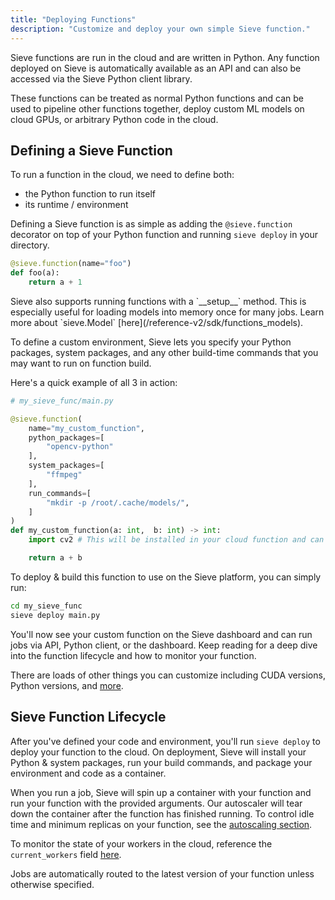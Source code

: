 ```yaml
---
title: "Deploying Functions"
description: "Customize and deploy your own simple Sieve function."
---
```


Sieve functions are run in the cloud and are written in Python. Any function deployed on Sieve is automatically available as an API and can also be accessed via the Sieve Python client library.

These functions can be treated as normal Python functions and can be used to pipeline other functions together, deploy custom ML models on cloud GPUs, or arbitrary Python code in the cloud.

## Defining a Sieve Function

To run a function in the cloud, we need to define both:

- the Python function to run itself
- its runtime / environment

Defining a Sieve function is as simple as adding the `@sieve.function` decorator on top of your Python function and running `sieve deploy` in your directory.

```python
@sieve.function(name="foo")
def foo(a):
	return a + 1
```

<Note>
  Sieve also supports running functions with a `__setup__` method. This is
  especially useful for loading models into memory once for many jobs. Learn
  more about `sieve.Model` [here](/reference-v2/sdk/functions_models).
</Note>

To define a custom environment, Sieve lets you specify your Python packages, system packages, and any other build-time commands that you may want to run on function build.

Here's a quick example of all 3 in action:

```python
# my_sieve_func/main.py

@sieve.function(
	name="my_custom_function",
	python_packages=[
		"opencv-python"
	],
	system_packages=[
		"ffmpeg"
	],
	run_commands=[
		"mkdir -p /root/.cache/models/",
	]
)
def my_custom_function(a: int,  b: int) -> int:
	import cv2 # This will be installed in your cloud function and can be imported here

	return a + b
```

To deploy & build this function to use on the Sieve platform, you can simply run:

```bash
cd my_sieve_func
sieve deploy main.py
```

You'll now see your custom function on the Sieve dashboard and can run jobs via API, Python client, or the dashboard. Keep reading for a deep dive into the function lifecycle and how to monitor your function.

There are loads of other things you can customize including CUDA versions, Python versions, and [more](/reference-v2/sdk/functions_models).

## Sieve Function Lifecycle

After you've defined your code and environment, you'll run `sieve deploy` to deploy your function to the cloud. On deployment, Sieve will install your Python & system packages, run your build commands, and package your environment and code as a container.

When you run a job, Sieve will spin up a container with your function and run your function with the provided arguments. Our autoscaler will tear down the container after the function has finished running. To control idle time and minimum replicas on your function, see the [autoscaling section](/guide/custom-apps/autoscaling).

To monitor the state of your workers in the cloud, reference the `current_workers` field [here](/reference-v2/api/get-function-version).

Jobs are automatically routed to the latest version of your function unless otherwise specified.
